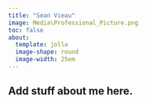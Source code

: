 ```yaml
---
title: "Sean Vieau"
image: Media\Professional_Picture.png
toc: false
about:
  template: jolla
  image-shape: round
  image-width: 25em
---
```


## Add stuff about me here.
